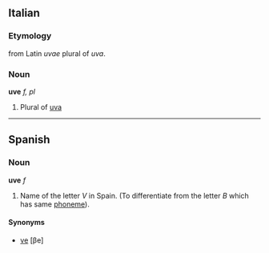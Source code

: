 ==Italian==
===Etymology ===
from Latin ''uvae'' plural of ''uva''.

===Noun===
'''uve''' ''f, pl''

# Plural of [[uva]]

----

== Spanish ==
=== Noun ===
'''uve''' ''f''

# Name of the letter ''V'' in Spain. (To differentiate from the letter ''B'' which has same [[phoneme]]).

====Synonyms====
*[[ve]] [βe]